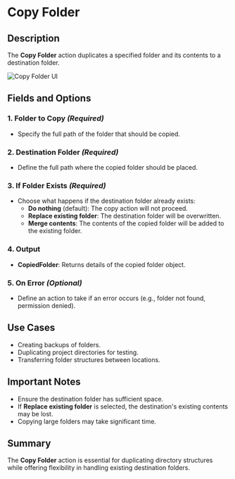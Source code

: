 # Copy Folder

## Description

The **Copy Folder** action duplicates a specified folder and its contents to a destination folder.

![Copy Folder UI](../../assets/folder/copy-folder.png)

## Fields and Options  

### **1. Folder to Copy** *(Required)* 

- Specify the full path of the folder that should be copied.

### **2. Destination Folder** *(Required)* 

- Define the full path where the copied folder should be placed.

### **3. If Folder Exists** *(Required)* 

- Choose what happens if the destination folder already exists:
  - **Do nothing** (default): The copy action will not proceed.
  - **Replace existing folder**: The destination folder will be overwritten.
  - **Merge contents**: The contents of the copied folder will be added to the existing folder.

### **4. Output**

- **CopiedFolder**: Returns details of the copied folder object.

### **5. On Error** *(Optional)*

- Define an action to take if an error occurs (e.g., folder not found, permission denied).

## Use Cases

- Creating backups of folders.
- Duplicating project directories for testing.
- Transferring folder structures between locations.

## Important Notes

- Ensure the destination folder has sufficient space.
- If **Replace existing folder** is selected, the destination's existing contents may be lost.
- Copying large folders may take significant time.

## Summary

The **Copy Folder** action is essential for duplicating directory structures while offering flexibility in handling existing destination folders.
